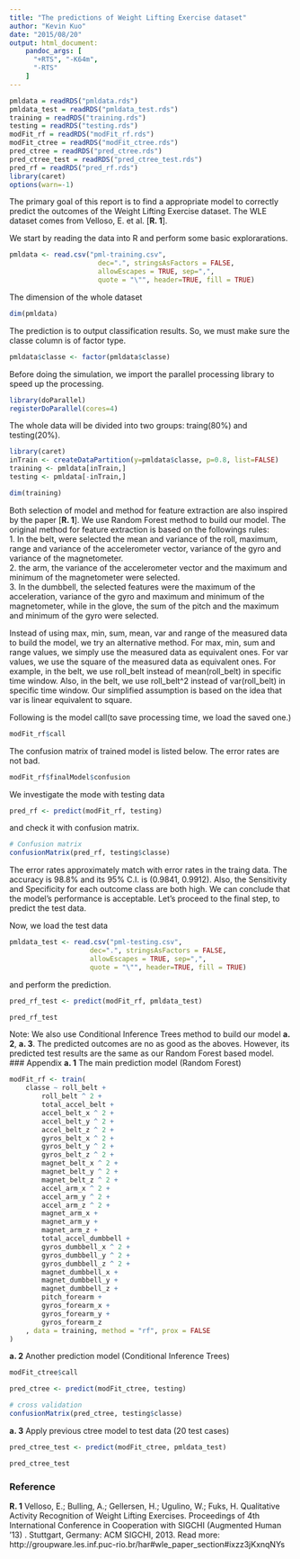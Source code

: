 ```yaml
---
title: "The predictions of Weight Lifting Exercise dataset"
author: "Kevin Kuo"
date: "2015/08/20"
output: html_document:
    pandoc_args: [
      "+RTS", "-K64m",
      "-RTS"
    ]
---
```


```r
pmldata = readRDS("pmldata.rds")
pmldata_test = readRDS("pmldata_test.rds")
training = readRDS("training.rds")
testing = readRDS("testing.rds")
modFit_rf = readRDS("modFit_rf.rds")
modFit_ctree = readRDS("modFit_ctree.rds")
pred_ctree = readRDS("pred_ctree.rds")
pred_ctree_test = readRDS("pred_ctree_test.rds")
pred_rf = readRDS("pred_rf.rds")
library(caret)
options(warn=-1)
```
The primary goal of this report is to find a appropriate model to correctly predict the outcomes of the Weight Lifting Exercise dataset. The WLE dataset comes from Velloso, E. et al. [**R. 1**].

We start by reading the data into R and perform some basic explorarations.
```r
pmldata <- read.csv("pml-training.csv",
                      dec=".", stringsAsFactors = FALSE, 
                      allowEscapes = TRUE, sep=",", 
                      quote = "\"", header=TRUE, fill = TRUE)
```

The dimension of the whole dataset
```r
dim(pmldata)
```

The prediction is to output classification results. So, we must make sure the classe column is of factor type.
```r
pmldata$classe <- factor(pmldata$classe)
```

Before doing the simulation, we import the parallel processing library to speed up the processing.
```r
library(doParallel)
registerDoParallel(cores=4)
```

The whole data will be divided into two groups: traing(80%) and testing(20%).
```r
library(caret)
inTrain <- createDataPartition(y=pmldata$classe, p=0.8, list=FALSE)
training <- pmldata[inTrain,]
testing <- pmldata[-inTrain,]
```

```r
dim(training)
```

Both selection of model and method for feature extraction are also inspired by the paper [**R. 1**]. We use Random Forest method to build our model. The original method for feature extraction is based on the followings rules:  
1. In the belt, were selected the mean and variance of the roll, maximum, range and variance of the accelerometer vector, variance of the gyro and variance of the magnetometer.  
2. the  arm,  the  variance  of  the  accelerometer  vector  and  the maximum and minimum of the magnetometer were selected.  
3. In the dumbbell, the selected features were the maximum of the  acceleration,  variance  of  the  gyro  and  maximum  and minimum of the magnetometer, while in the glove, the sum of  the  pitch  and  the  maximum  and  minimum  of  the  gyro were selected.  

Instead of using max, min, sum, mean, var and range of the measured data to build the model, we try an alternative method. For max, min, sum and range values, we simply use the measured data as equivalent ones. For var values, we use the square of the measured data as equivalent ones. For example, in the belt, we use roll_belt instead of mean(roll_belt) in specific time window. Also, in the belt, we use roll_belt^2 instead of var(roll_belt) in specific time window. Our simplified assumption is based on the idea that var is linear equivalent to square.  

Following is the model call(to save processing time, we load the saved one.)
```r
modFit_rf$call
```

The confusion matrix of trained model is listed below. The error rates are not bad.
```r
modFit_rf$finalModel$confusion
```

We investigate the mode with testing data
```r
pred_rf <- predict(modFit_rf, testing)
```
 and check it with confusion matrix.
```r
# Confusion matrix
confusionMatrix(pred_rf, testing$classe)
```
The error rates approximately match with error rates in the traing data. The accuracy is 98.8% and its 95% C.I. is (0.9841, 0.9912). Also, the Sensitivity and Specificity for each outcome class are both high. We can conclude that the model's performance is acceptable. Let's proceed to the final step, to predict the test data.

Now, we load the test data 
```r
pmldata_test <- read.csv("pml-testing.csv",
                    dec=".", stringsAsFactors = FALSE, 
                    allowEscapes = TRUE, sep=",", 
                    quote = "\"", header=TRUE, fill = TRUE)
```
and perform the prediction.
```r
pred_rf_test <- predict(modFit_rf, pmldata_test)

pred_rf_test
```

Note: We also use Conditional Inference Trees method to build our model **a. 2**, **a. 3**. The predicted outcomes are no as good as the aboves. However, its predicted test results are the same as our Random Forest based model.           
### Appendix
**a. 1** The main prediction model (Random Forest)
```r
modFit_rf <- train(
    classe ~ roll_belt +
        roll_belt ^ 2 +
        total_accel_belt +
        accel_belt_x ^ 2 +
        accel_belt_y ^ 2 +
        accel_belt_z ^ 2 +
        gyros_belt_x ^ 2 +
        gyros_belt_y ^ 2 +
        gyros_belt_z ^ 2 +
        magnet_belt_x ^ 2 +
        magnet_belt_y ^ 2 +
        magnet_belt_z ^ 2 +
        accel_arm_x ^ 2 +
        accel_arm_y ^ 2 +
        accel_arm_z ^ 2 +
        magnet_arm_x +
        magnet_arm_y +
        magnet_arm_z +
        total_accel_dumbbell +
        gyros_dumbbell_x ^ 2 +
        gyros_dumbbell_y ^ 2 +
        gyros_dumbbell_z ^ 2 +
        magnet_dumbbell_x +
        magnet_dumbbell_y +
        magnet_dumbbell_z +
        pitch_forearm +
        gyros_forearm_x +
        gyros_forearm_y +
        gyros_forearm_z
    , data = training, method = "rf", prox = FALSE
)
```

**a. 2** Another prediction model (Conditional Inference Trees)
```r
modFit_ctree$call
```

```r
pred_ctree <- predict(modFit_ctree, testing)
```

```r
# cross validation 
confusionMatrix(pred_ctree, testing$classe)
```

**a. 3** Apply previous ctree model to test data (20 test cases)
```r
pred_ctree_test <- predict(modFit_ctree, pmldata_test)

pred_ctree_test
```

### Reference

**R. 1**
Velloso, E.; Bulling, A.; Gellersen, H.; Ugulino, W.; Fuks, H. Qualitative Activity Recognition of Weight Lifting Exercises. Proceedings of 4th International Conference in Cooperation with SIGCHI (Augmented Human '13) . Stuttgart, Germany: ACM SIGCHI, 2013.
Read more: http://groupware.les.inf.puc-rio.br/har#wle_paper_section#ixzz3jKxnqNYs
